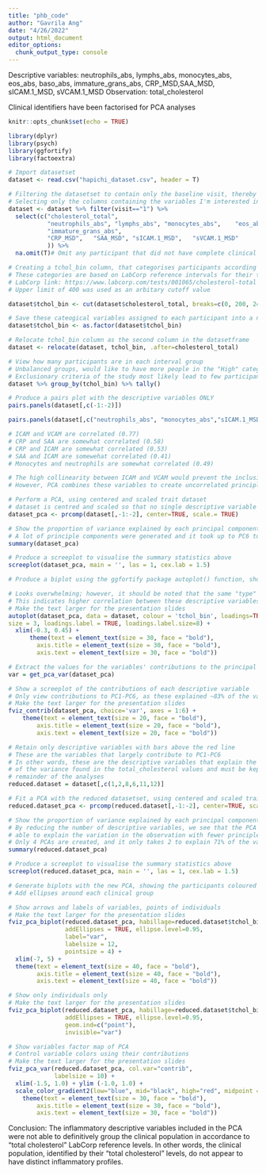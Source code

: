 ```yaml
---
title: "phb_code"
author: "Gavrila Ang"
date: "4/26/2022"
output: html_document
editor_options: 
  chunk_output_type: console
---
```


Descriptive variables: neutrophils_abs, lymphs_abs, monocytes_abs, eos_abs, baso_abs, immature_grans_abs, CRP_MSD,SAA_MSD, sICAM.1_MSD, sVCAM.1_MSD
Observation: total_cholesterol

Clinical identifiers have been factorised for PCA analyses
```r
knitr::opts_chunk$set(echo = TRUE)

library(dplyr)
library(psych)
library(ggfortify)
library(factoextra)
```

```r
# Import datasetset
dataset <- read.csv("hapichi_dataset.csv", header = T) 

# Filtering the datasetset to contain only the baseline visit, thereby removing intervention effects
# Selecting only the columns containing the variables I'm interested in, for easier PCA analyses
dataset <- dataset %>% filter(visit=="1") %>%  
  select(c("cholesterol_total",	
           "neutrophils_abs", "lymphs_abs",	"monocytes_abs",	"eos_abs",	"baso_abs",
           "immature_grans_abs",
           "CRP_MSD",	"SAA_MSD", "sICAM.1_MSD",	"sVCAM.1_MSD"
           )) %>%
  na.omit(T)# Omit any participant that did not have complete clinical records

# Creating a tchol_bin column, that categorises participants according to their total cholesterol levels
# These categories are based on LabCorp reference intervals for their total cholesterol assays
# LabCorp link: https://www.labcorp.com/tests/001065/cholesterol-total
# Upper limit of 400 was used as an arbitary cutoff value 

dataset$tchol_bin <- cut(dataset$cholesterol_total, breaks=c(0, 200, 240, 400), labels = c("Acceptable", "Borderline", "High"), right = FALSE)

# Save these cateogical variables assigned to each participant into a new column
dataset$tchol_bin <- as.factor(dataset$tchol_bin)

# Relocate tchol_bin column as the second column in the datasetframe
dataset <- relocate(dataset, tchol_bin, .after=cholesterol_total)

# View how many participants are in each interval group
# Unbalanced groups, would like to have more people in the "High" category
# Exclusionary criteria of the study most likely lead to few participants with "High" total cholesterol levels
dataset %>% group_by(tchol_bin) %>% tally()
```

```r
# Produce a pairs plot with the descriptive variables ONLY
pairs.panels(dataset[,c(-1:-2)])

pairs.panels(dataset[,c("neutrophils_abs", "monocytes_abs","sICAM.1_MSD", "sVCAM.1_MSD", "CRP_MSD", "SAA_MSD")])

# ICAM and VCAM are correlated (0.77)
# CRP and SAA are somewhat correlated (0.58)
# CRP and ICAM are somewhat correlated (0.53)
# SAA and ICAM are somewehat correlated (0.41)
# Monocytes and neutrophils are somewhat correlated (0.49)

# The high collinearity between ICAM and VCAM would prevent the inclusion of both variables in a linear model
# However, PCA combines these variables to create uncorrelated principle components and removes multi-collinearity for potential downstream analyses
```


```r
# Perform a PCA, using centered and scaled trait dataset
# dataset is centred and scaled so that no single descriptive variable will dominate the PCA procedure
dataset_pca <- prcomp(dataset[,-1:-2], center=TRUE, scale.= TRUE)

# Show the proportion of variance explained by each principal component
# A lot of principle components were generated and it took up to PC6 to explain 82% of the variation within the dataset!
summary(dataset_pca)

# Produce a screeplot to visualise the summary statistics above
screeplot(dataset_pca, main = '', las = 1, cex.lab = 1.5)
```


```r
# Produce a biplot using the ggfortify package autoplot() function, showing the participants coloured by total cholesterol category, and arrows showing the descriptive variables included in the PCA.

# Looks overwhelming; however, it should be noted that the same "type" of measurements have arrows with smaller angles.
# This indicates higher correlation between these descriptive variables and is in corroboration of the pairs plot results
# Make the text larger for the presentation slides
autoplot(dataset_pca, data = dataset, colour = 'tchol_bin', loadings=TRUE,
size = 3, loadings.label = TRUE, loadings.label.size=8) +
  xlim(-0.3, 0.45) + 
      theme(text = element_text(size = 30, face = "bold"),
        axis.title = element_text(size = 30, face = "bold"),
        axis.text = element_text(size = 30, face = "bold"))
```

```r
# Extract the values for the variables' contributions to the principal components.
var = get_pca_var(dataset_pca)

# Show a screeplot of the contributions of each descriptive variable
# Only view contributions to PC1-PC6, as these explained ~83% of the variation in the datasetset.
# Make the text larger for the presentation slides
fviz_contrib(dataset_pca, choice='var', axes = 1:6) +
    theme(text = element_text(size = 20, face = "bold"),
        axis.title = element_text(size = 20, face = "bold"),
        axis.text = element_text(size = 20, face = "bold"))

# Retain only descriptive variables with bars above the red line
# These are the variables that largely contribute to PC1-PC6
# In other words, these are the descriptive variables that explain the majority 
# of the variance found in the total_cholesterol values and must be kept for the
# remainder of the analyses
reduced.dataset = dataset[,c(1,2,8,6,11,12)]
```

```r
# Fit a PCA with the reduced datasetset, using centered and scaled trait dataset
reduced.dataset_pca <- prcomp(reduced.dataset[,-1:-2], center=TRUE, scale.= TRUE)

# Show the proportion of variance explained by each principal component
# By reducing the number of descriptive variables, we see that the PCA is better
# able to explain the variation in the observation with fewer principle components
# Only 4 PCAs are created, and it only takes 2 to explain 71% of the variation, yay!
summary(reduced.dataset_pca)

# Produce a screeplot to visualise the summary statistics above
screeplot(reduced.dataset_pca, main = '', las = 1, cex.lab = 1.5)
```

```r
# Generate biplots with the new PCA, showing the participants coloured by total cholesterol category, and arrows showing the descriptive variables included in the PCA.
# Add ellipses around each clinical group

# Show arrows and labels of variables, points of individuals
# Make the text larger for the presentation slides
fviz_pca_biplot(reduced.dataset_pca, habillage=reduced.dataset$tchol_bin,
                addEllipses = TRUE, ellipse.level=0.95,
                label="var",
                labelsize = 12,
                pointsize = 4) +
  xlim(-7, 5) + 
  theme(text = element_text(size = 40, face = "bold"),
        axis.title = element_text(size = 40, face = "bold"),
        axis.text = element_text(size = 40, face = "bold"))

# Show only individuals only
# Make the text larger for the presentation slides
fviz_pca_biplot(reduced.dataset_pca, habillage=reduced.dataset$tchol_bin,
                addEllipses = TRUE, ellipse.level=0.95,
                geom.ind=c("point"),
                invisible="var")

# Show variables factor map of PCA
# Control variable colors using their contributions
# Make the text larger for the presentation slides
fviz_pca_var(reduced.dataset_pca, col.var="contrib",
             labelsize = 10) + 
  xlim(-1.5, 1.0) + ylim (-1.0, 1.0) + 
  scale_color_gradient2(low="blue", mid="black", high="red", midpoint = 25) + theme_bw() +
    theme(text = element_text(size = 30, face = "bold"),
        axis.title = element_text(size = 30, face = "bold"),
        axis.text = element_text(size = 30, face = "bold"))
```

Conclusion:
The inflammatory descriptive variables included in the PCA were not able to definitively group the clinical population in accordance to "total cholesterol" LabCorp reference levels. In other words, the clinical population, identified by their "total cholesterol" levels, do not appear to have distinct inflammatory profiles.
